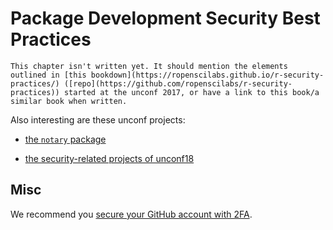 # Package Development Security Best Practices

```block
This chapter isn't written yet. It should mention the elements outlined in [this bookdown](https://ropenscilabs.github.io/r-security-practices/) ([repo](https://github.com/ropenscilabs/r-security-practices)) started at the unconf 2017, or have a link to this book/a similar book when written.
```

Also interesting are these unconf projects:

* [the `notary` package](https://ropensci.org/blog/2017/07/25/notary/)

* [the security-related projects of unconf18](https://ropensci.org/blog/2018/06/06/unconf18_recap_2/)

## Misc

We recommend you [secure your GitHub account with 2FA](https://help.github.com/articles/securing-your-account-with-two-factor-authentication-2fa/).


